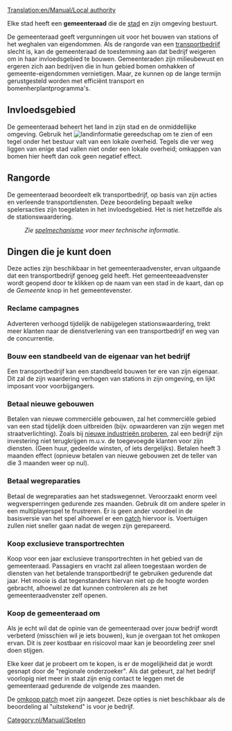 [[Translation:en/Manual/Local authority]]
{{nl/Vertaling|en/Manual/Local authority|0}}

Elke stad heeft een '''gemeenteraad''' die de [[nl/Manual/Gemeente|stad]] en zijn omgeving bestuurt.  

De gemeenteraad geeft vergunningen uit voor het bouwen van stations of het weghalen van eigendommen. Als de rangorde van een [[nl/Manual/Bedrijf|transportbedrijf]] slecht is, kan de gemeenteraad de toestemming aan dat bedrijf weigeren om in haar invloedsgebied te bouwen. Gemeenteraden zijn milieubewust en ergeren zich aan bedrijven die in hun gebied bomen omhakken of gemeente-eigendommen vernietigen. Maar, ze kunnen op de lange termijn gerustgesteld worden met efficiënt transport en bomenherplantprogramma's.

==Invloedsgebied==
De gemeenteraad beheert het land in zijn stad en de onmiddellijke omgeving. Gebruik het [[File:nl/Manual/Vraagteken.png|landinformatie]] gereedschap om te zien of een tegel onder het bestuur valt van een lokale overheid. Tegels die ver weg liggen van enige stad vallen niet onder een lokale overheid; omkappen van bomen hier heeft dan ook geen negatief effect.

==Rangorde==
De gemeenteraad beoordeelt elk transportbedrijf, op basis van zijn acties en verleende transportdiensten. Deze beoordeling bepaalt welke spelersacties zijn toegelaten in het invloedsgebied. Het is niet hetzelfde als de stationswaardering.
:''Zie [[nl/Manual/Game Mechanics/Main Page#gemeenteraad-beoordeling|spelmechanisme]] voor meer technische informatie.''

==Dingen die je kunt doen==
Deze acties zijn beschikbaar in het gemeenteraadvenster, ervan uitgaande dat een transportbedrijf genoeg geld heeft. Het gemeenteeaadvenster wordt geopend door te klikken op de naam van een stad in de kaart, dan op de ''Gemeente'' knop in het gemeentevenster.

===Reclame campagnes===
Adverteren verhoogd tijdelijk de nabijgelegen stationswaardering, trekt meer klanten naar de dienstverlening van een transportbedrijf en weg van de concurrentie.

===Bouw een standbeeld van de eigenaar van het bedrijf===
Een transportbedrijf kan een standbeeld bouwen ter ere van zijn eigenaar. Dit zal de zijn waardering verhogen van stations in zijn omgeving, en lijkt imposant voor voorbijgangers.

===Betaal nieuwe gebouwen===
Betalen van nieuwe commerciële gebouwen, zal het commerciële gebied van een stad tijdelijk doen uitbreiden (bijv. opwaarderen van zijn wegen met straatverlichting). Zoals bij [[nl/Manual/Industrie#nieuwe-industrie-proberen|nieuwe industrieën proberen]], zal een bedrijf zijn investering niet terugkrijgen m.u.v. de toegevoegde klanten voor zijn diensten. (Geen huur, gedeelde winsten, of iets dergelijks). Betalen heeft 3 maanden effect (opnieuw betalen van nieuwe gebouwen zet de teller van die 3 maanden weer op nul).

===Betaal wegreparaties===
Betaal de wegreparaties aan het stadswegennet. Veroorzaakt enorm veel wegversperringen gedurende zes maanden. Gebruik dit om andere speler in een multiplayerspel te frustreren. Er is geen ander voordeel in de basisversie van het spel alhoewel er een [[en/Archive/Manual/Settings/Remove absurd road-elements during the road construction|patch]] hiervoor is. Voertuigen zullen niet sneller gaan nadat de wegen zijn gerepareerd.

===Koop exclusieve transportrechten===
Koop voor een jaar exclusieve transportrechten in het gebied van de gemeenteraad. Passagiers en vracht zal alleen toegestaan worden de diensten van het betalende transportbedrijf te gebruiken gedurende dat jaar.  Het mooie is dat tegenstanders hiervan niet op de hoogte worden gebracht, alhoewel ze dat kunnen controleren als ze het gemeenteraadvenster zelf openen.

===Koop de gemeenteraad om===
Als je echt wil dat de opinie van de gemeenteraad over jouw bedrijf wordt verbeterd (misschien wil je iets bouwen), kun je overgaan tot het omkopen ervan. Dit is zeer kostbaar en risicovol maar kan je beoordeling zeer snel doen stijgen. 

Elke keer dat je probeert om te kopen, is er de mogelijkheid dat je wordt gesnapt door de "regionale onderzoeker". Als dat gebeurt, zal het bedrijf voorlopig niet meer in staat zijn enig contact te leggen met de gemeenteraad gedurende de volgende zes maanden. 

De [[en/Archive/Manual/Settings/Bribe authority|omkoop patch]] moet zijn aangezet. Deze opties is niet beschikbaar als de beoordeling al "uitstekend" is voor je bedrijf.

[[Category:nl/Manual/Spelen]]